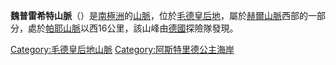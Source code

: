 {{coord|72|0|S|13|30|E|display=title|type:mountain}}

'''魏普雷希特山脈'''（{{lang-de|Weyprechtberge}}）是[[南極洲|南極洲]]的[[山脈|山脈]]，位於[[毛德皇后地|毛德皇后地]]，屬於[[赫爾山脈|赫爾山脈]]西部的一部分，處於[[帕耶山脈|帕耶山脈]]以西16公里，該山峰由[[德國|德國]]探險隊發現。

{{DEFAULTSORT:Weyprecht Mountains}}
[[Category:毛德皇后地山脈|Category:毛德皇后地山脈]]
[[Category:阿斯特里德公主海岸|Category:阿斯特里德公主海岸]]


{{PrincessAstridCoast-geo-stub}}
